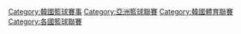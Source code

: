 [[Category:韓國籃球賽事|Category:韓國籃球賽事]]
[[Category:亞洲籃球聯賽|Category:亞洲籃球聯賽]]
[[Category:韓國體育聯賽|Category:韓國體育聯賽]]
[[Category:各國籃球聯賽|Category:各國籃球聯賽]]